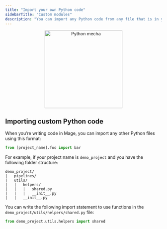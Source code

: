 ```yaml
---
title: "Import your own Python code"
sidebarTitle: "Custom modules"
description: "You can import any Python code from any file that is in your Mage project directory."
---
```


<p align='center'>
<img
  alt="Python mecha"
  src="https://mage-ai.github.io/assets/development/python-2.png"
  width="250"
></img>
</p>

## Importing custom Python code

When you’re writing code in Mage, you can import any other Python files using this format:

```python
from [project_name].foo import bar
```

For example, if your project name is `demo_project` and you have the following folder structure:

```
demo_project/
|   pipelines/
|   utils/
|   |   helpers/
|   |   |   shared.py
|   |   |   __init__.py
|   |   __init__.py
```

You can write the following import statement to use functions in the
`demo_project/utils/helpers/shared.py` file:

```python
from demo_project.utils.helpers import shared
```
